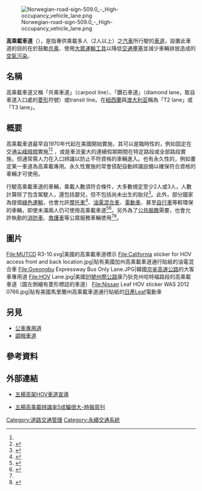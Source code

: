 [[File:Norwegian-road-sign-509.0_-_High-occupancy_vehicle_lane.png|right]]

'''高乘載車道'''（{{lang|en|HOV lane, high-occupancy vehicle lane}}），是指專供乘載多人（2人以上）之[[汽車|汽車]]所行駛的[[車道|車道]]，設置此車道的目的在於鼓勵[[共乘|共乘]]、使用[[大眾運輸工具|大眾運輸工具]]以降低[[交通壅塞|交通壅塞]]並減少車輛排放造成的[[空氣污染|空氣污染]]。

==名稱==
高乘載車道又稱「共乘車道」（carpool line）、「鑽石車道」（diamond lane，取自車道入口處的[[菱形|菱形]]符號）或transit line。在[[紐西蘭|紐西蘭]]與[[澳大利亚|澳大利亚]]稱為「T2 lane」或「T3 lane」。

==概要==
高乘載車道最早自1970年代起在美國開始實施，其可以是臨時性的，例如固定在交通[[尖峰時間|尖峰時間]]實施<ref name=VDOTHOV/><ref name=VDOTHOV>{{cite web|url=http://www.virginiadot.org/travel/hov-novasched.asp|title=High Occupancy Vehicle (HOV) Systems -I-395 and I-95 Reversible Lanes|author=[[Virginia_Department_of_Transportation|Virginia Department of Transportation]](VDOT)|publisher=VDOT|date=2011-08-30|accessdate=2012-04-25|archive-date=2008-12-04|archive-url=https://web.archive.org/web/20081204111945/http://www.virginiadot.org/travel/hov-novasched.asp|dead-url=no}}</ref> ，或是車流量大的連續假期期間在特定路段或全部路段實施，但通常需人力在入口辨識以防止不符資格的車輛進入。也有永久性的，例如畫定某一車道為高乘載專用。永久性實施的常會搭配自動辨識設備以確保符合資格的車輛才可使用。

行駛高乘載車道的車輛，乘載人數須符合條件，大多數規定至少2人或3人，人數計算除了包含駕駛人，還包括嬰兒，但不包括尚未出生的胎兒<ref name=viginiarules>{{cite web|url=http://www.virginiadot.org/travel/hov-rulesfaq.asp|title=High Occupancy Vehicle (HOV) Lanes - Rules and FAQs|quote=I'm pregnant. Do I count as one person or two? In the HOV world, you're one person. Babies of any age, however, count as a person.|accessdate=2013-04-30|archive-date=2013-01-29|archive-url=https://web.archive.org/web/20130129231114/http://www.virginiadot.org/travel/hov-rulesfaq.asp|dead-url=no}}</ref>。此外，部分國家為提倡[[綠色運輸|綠色運輸]]，也會允許[[摩托車|摩托車]]<ref name=Toronto-HOV>{{cite web|url=https://www.youtube.com/watch?v=BXL8-tnQEbw|title=Entire length of DVP in Toronto using HOV lane on my motorcycle|quote=Toronto marked off the left lane of the 'Don Valley Parkway' highway for "High Occupancy Vehicles" (aka HOV) so only certain vehicles were allowed to use it.|access-date=2016-05-13|archive-date=2020-11-21|archive-url=https://web.archive.org/web/20201121030919/https://www.youtube.com/watch?v=BXL8-tnQEbw|dead-url=no}}</ref>、[[油電混合車|油電混合車]]、[[電動車|電動車]]、甚至[[自行車|自行車]]等較環保的車輛，即使未滿兩人仍可使用高乘載車道<ref>{{cite web|url=http://www.hybridcars.com/local-incentives/carpool-hov-lanes.html|title=Carpool (HOV) Lanes|publisher=HybridCars.com|date=2010-07-08|accessdate=2012-02-27|deadurl=yes|archiveurl=https://web.archive.org/web/20120228152136/http://www.hybridcars.com/local-incentives/carpool-hov-lanes.html|archivedate=2012-02-28}}</ref><ref>{{cite web|url=http://www.arb.ca.gov/msprog/carpool/carpool.htm|title=Eligible Vehicles - Single Occupant Carpool Lane Use Stickers|publisher=California Air Resources Board|date=2012-04-12|accessdate=2012-04-16|archive-date=2013-06-04|archive-url=https://www.webcitation.org/6H8TbW07y?url=http://www.arb.ca.gov/msprog/carpool/carpool.htm|dead-url=yes}}</ref>。另外為了[[公共服務|公共服務]]需要，也會允許執勤的[[消防車|消防車]]、[[救護車|救護車]]等公眾服務車輛使用<ref name=viginiarules/><ref name=bike>{{cite web|url=http://www.fhwa.dot.gov/safetealu/factsheets/hov.htm|title=Fact Sheets on Highway Provisions|accessdate=2008-04-13|archive-date=2019-05-28|archive-url=https://web.archive.org/web/20190528145249/https://www.fhwa.dot.gov/safetealu/factsheets/hov.htm|dead-url=no}}</ref>。

==圖片==
<gallery>
File:MUTCD R3-10.svg|美國的高乘載車道標示
File:California sticker for HOV access front and back location.jpg|貼有美國加州高乘載車道通行貼紙的油電混合車
File:Gyeongbu Expressway Bus Only Lane.JPG|韓國[[京釜高速公路|京釜高速公路]]的大客車專用道
File:HOV Lane.jpg|美國[[91號州際公路|91號州際公路]]康乃狄克州哈特福路段的高乘載車道（圖左側繪有菱形標誌的車道）
File:Nissan Leaf HOV sticker WAS 2012 0766.jpg|貼有美國馬里蘭州高乘載車道通行貼紙的[[日產Leaf|日產Leaf]]電動車
</gallery>

==另見==
*[[公車專用道|公車專用道]]
*[[調撥車道|調撥車道]]

==參考資料==
{{reflist}}

==外部連結==
*{{zh-tw}}[http://www.freeway.gov.tw/Publish.aspx?cnid=1894&p=4183 五楊高架HOV車道宣導] {{Wayback|url=http://www.freeway.gov.tw/Publish.aspx?cnid=1894&p=4183 |date=20191112102437 }}
*{{zh-tw}}[http://www.ctweekly.com.tw/product2_View.asp?nid=1261#.VHuebDGUcxA 五楊高乘載辨識率5成騙很大-時報周刊]{{dead link|date=2018年5月 |bot=InternetArchiveBot |fix-attempted=yes }}

{{街道與巷道}}
[[Category:道路交通管理|Category:道路交通管理]]
[[Category:永續交通系統|Category:永續交通系統]]